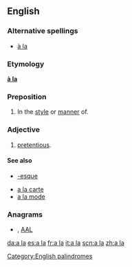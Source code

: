 {{also|Appendix:Variations of "ala"}}
==English==

===Alternative spellings===
* [[à la]] {{italbrac|less common}}

===Etymology===
{{etyl|fr|en}} '''[[à la]]'''

===Preposition===
{{en-prep|pos=[[a]] [[la]]}}

# In the [[style]] or [[manner]] of.

===Adjective===
{{en-adj|pos=[[a]] [[la]]|-}}

# {{British|slang}} [[pretentious]].

====See also====
* [[-esque]]
<!--Note: these come from French and so do not count as "Derived terms" for the English term-->
* [[a la carte]]
* [[a la mode]]

===Anagrams===
* {{alphagram|[[aal#English|aal]]}} , [[AAL#English|AAL]]


[[Category:English palindromes]]

[[da:a la]]
[[es:a la]]
[[fr:a la]]
[[it:a la]]
[[scn:a la]]
[[zh:a la]]